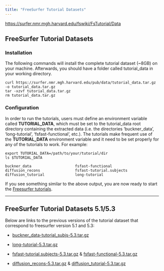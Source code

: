 ```yaml
---
title: "FreeSurfer Tutorial Datasets"
---
```


<https://surfer.nmr.mgh.harvard.edu/fswiki/FsTutorial/Data>

## FreeSurfer Tutorial Datasets

### Installation

The
following commands will install the complete tutorial dataset (\~8GB) on
your machine. Afterwards, you should have a folder called tutorial_data in your working directory.

```         
curl https://surfer.nmr.mgh.harvard.edu/pub/data/tutorial_data.tar.gz -o tutorial_data.tar.gz
tar -xzvf tutorial_data.tar.gz
rm tutorial_data.tar.gz
```

### Configuration

In order to run the tutorials, users must define an environment variable called **TUTORIAL_DATA**, which must be set to the tutorial_data
root directory containing the extracted data (i.e. the directories
'buckner_data', 'long-tutorial', 'fsfast-functional', etc.). The
tutorials make frequent use of the **TUTORIAL_DATA** environment variable and it need to be set properly for any of the tutorials to work. For example:

```         
export TUTORIAL_DATA=/path/to/your/tutorial/dir
ls $TUTORIAL_DATA

buckner_data                    fsfast-functional
diffusion_recons                fsfast-tutorial.subjects
diffusion_tutorial              long-tutorial
```

If you see something similar to the above output, you are now ready to start the [Freesurfer tutorials](https://surfer.nmr.mgh.harvard.edu/fswiki/Tutorials).

------------------------------------------------------------------------

## FreeSurfer Tutorial Datasets 5.1/5.3

Below are links to the previous versions of the tutorial dataset that correspond to freesurfer version 5.1 and 5.3:

-   [buckner_data-tutorial_subjs-5.3.tar.gz](ftp://surfer.nmr.mgh.harvard.edu/pub/data/buckner_data-tutorial_subjs-5.3.tar.gz)

-   [long-tutorial-5.3.tar.gz](ftp://surfer.nmr.mgh.harvard.edu/pub/data/long-tutoriaL-5.3.tar.gz)

-   [fsfast-tutorial.subjects-5.3.tar.gz](ftp://surfer.nmr.mgh.harvard.edu/pub/data/fsfast-tutorial.subjects-5.3.tar.gz) & [fsfast-functional-5.3.tar.gz](ftp://surfer.nmr.mgh.harvard.edu/pub/data/fsfast-functional.tar.gz)

-   [diffusion_recons-5.3.tar.gz](ftp://surfer.nmr.mgh.harvard.edu/pub/data/diffusion_recons-5.3.tar.gz) & [diffusion_tutorial-5.3.tar.gz](ftp://surfer.nmr.mgh.harvard.edu/pub/data/diffusion_tutorial-5.3.tar.gz)
